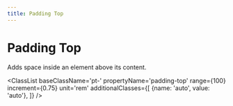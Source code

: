 ```yaml
---
title: Padding Top
---
```



# Padding Top

Adds space inside an element above its content.

<ClassList 
  baseClassName='pt-' 
  propertyName='padding-top' 
  range={100} 
  increment={0.75} 
  unit='rem' 
  additionalClasses={[
    {name: 'auto', value: 'auto'},
  ]} 
/>